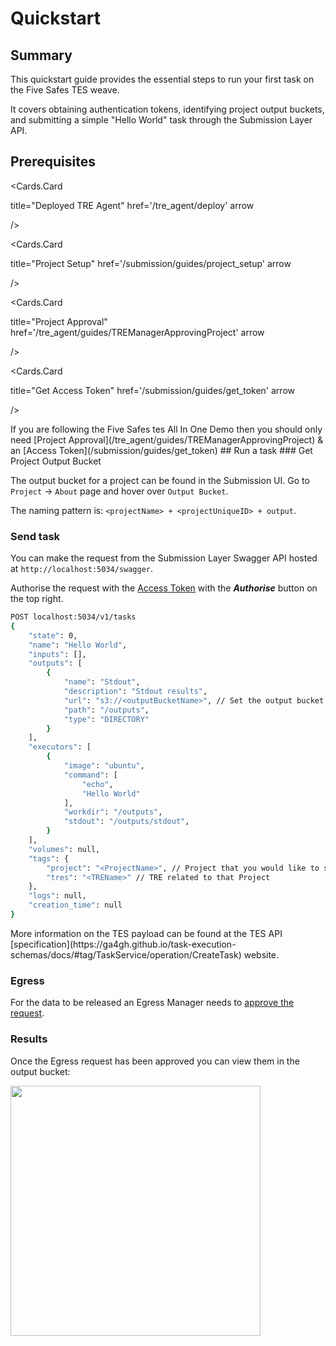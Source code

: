 
# Quickstart

## Summary

This quickstart guide provides the essential steps to run your first task on the Five Safes TES weave. 

It covers obtaining authentication tokens, identifying project output buckets, and submitting a simple "Hello World" task through the Submission Layer API. 

## Prerequisites


<Cards>

<Cards.Card 

title="Deployed TRE Agent"
  href='/tre_agent/deploy'
  arrow
 
/>

<Cards.Card 

title="Project Setup"
  href='/submission/guides/project_setup'
  arrow
 
/>

<Cards.Card 

title="Project Approval"
  href='/tre_agent/guides/TREManagerApprovingProject'
  arrow
 
/>

<Cards.Card 

title="Get Access Token"
  href='/submission/guides/get_token'
  arrow
 
/>


</Cards>

<Callout>
If you are following the Five Safes tes All In One Demo then you should only need [Project Approval](/tre_agent/guides/TREManagerApprovingProject) & an [Access Token](/submission/guides/get_token)
</Callout>
## Run a task
<Steps>
### Get Project Output Bucket

The output bucket for a project can be found in the Submission UI.
Go to `Project` -> `About` page and hover over `Output Bucket`.

The naming pattern is: `<projectName> + <projectUniqueID> + output`.

### Send task

You can make the request from the Submission Layer Swagger API hosted at `http://localhost:5034/swagger`.

Authorise the request with the [Access Token](/submission/guides/get_token) with the **_Authorise_** button on the top right.

```bash copy
POST localhost:5034/v1/tasks
{
    "state": 0,
    "name": "Hello World",
    "inputs": [],
    "outputs": [
        {
            "name": "Stdout",
            "description": "Stdout results",
            "url": "s3://<outputBucketName>", // Set the output bucket
            "path": "/outputs",
            "type": "DIRECTORY"
        }
    ],
    "executors": [
        {
            "image": "ubuntu",
            "command": [
                "echo",
                "Hello World"
            ],
            "workdir": "/outputs",
            "stdout": "/outputs/stdout",
        }
    ],
    "volumes": null,
    "tags": {
        "project": "<ProjectName>", // Project that you would like to submit to.
        "tres": "<TREName>" // TRE related to that Project
    },
    "logs": null,
    "creation_time": null
}

```
<Callout type="info">
More information on the TES payload can be found at the TES API [specification](https://ga4gh.github.io/task-execution-schemas/docs/#tag/TaskService/operation/CreateTask) website.
</Callout>


### Egress

For the data to be released an Egress Manager needs to [approve the request](/egress/guides/EgressManagerApprovingRelease).

### Results
Once the Egress request has been approved you can view them in the output bucket:

<img src="/images/download_results.png" width="400"></img>


</Steps>
